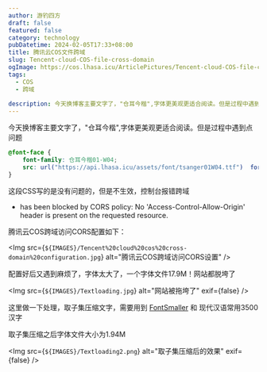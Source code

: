 ```yaml
---
author: 游钓四方
draft: false
featured: false
category: technology
pubDatetime: 2024-02-05T17:33+08:00
title: 腾讯云COS文件跨域
slug: Tencent-cloud-COS-file-cross-domain
ogImage: https://cos.lhasa.icu/ArticlePictures/Tencent-cloud-COS-file-cross-domains.png_81
tags:
  - COS
  - 跨域
  
description: 今天换博客主要文字了，"仓耳今楷",字体更美观更适合阅读。但是过程中遇到点问题
---
```



今天换博客主要文字了，"仓耳今楷",字体更美观更适合阅读。但是过程中遇到点问题

```css
@font-face {
    font-family: 仓耳今楷01-W04;
    src: url("https://api.lhasa.icu/assets/font/tsanger01W04.ttf")  format("truetype");
}
```

这段CSS写的是没有问题的，但是不生效，控制台报错跨域

* has been blocked by CORS policy: No 'Access-Control-Allow-Origin' header is present on the requested resource.

腾讯云COS跨域访问CORS配置如下：

<Img src={`${IMAGES}/Tencent%20cloud%20cos%20cross-domain%20configuration.jpg`} alt="腾讯云COS跨域访问CORS设置" />

配置好后又遇到麻烦了，字体太大了，一个字体文件17.9M！网站都脱垮了

<Img src={`${IMAGES}/Textloading.jpg`} alt="网站被拖垮了" exif={false} />

这里做一下处理，取子集压缩文字，需要用到 [FontSmaller][1] 和 现代汉语常用3500汉字

取子集压缩之后字体文件大小为1.94M

<Img src={`${IMAGES}/Textloading2.png`} alt="取子集压缩后的效果" exif={false} />

[1]: https://fontsmaller.github.io/